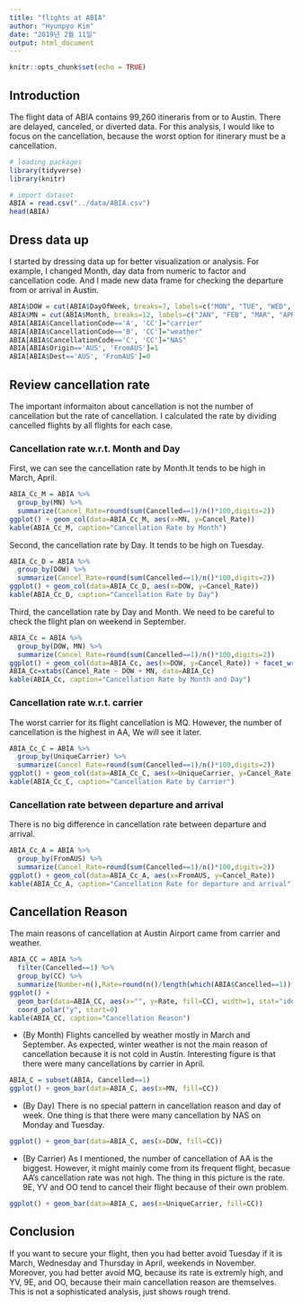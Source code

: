 ```yaml
---
title: "flights at ABIA"
author: "Hyunpyo Kim"
date: "2019년 2월 11일"
output: html_document
---
```



```r
knitr::opts_chunk$set(echo = TRUE)
```

## Introduction

The flight data of ABIA contains 99,260 itineraris from or to Austin. There are delayed, canceled, or diverted data.
For this analysis, I would like to focus on the cancellation, because the worst option for itinerary must be a cancellation.

```r
# loading packages
library(tidyverse)
library(knitr)
```
```r
# import dataset 
ABIA = read.csv("../data/ABIA.csv")
head(ABIA)
```

## Dress data up
I started by dressing data up for better visualization or analysis. For example, I changed Month, day data from numeric to factor and cancellation code. And I made new data frame for checking the departure from or arrival in Austin.
```r
ABIA$DOW = cut(ABIA$DayOfWeek, breaks=7, labels=c("MON", "TUE", "WED", "THU", "FRI", "SAT", "SUN"))
ABIA$MN = cut(ABIA$Month, breaks=12, labels=c("JAN", "FEB", "MAR", "APR", "MAY", "JUN", "JUL", "AUG", "SEP", "OCT", "NOV", "DEC"))
ABIA[ABIA$CancellationCode=='A', 'CC']="carrier"
ABIA[ABIA$CancellationCode=='B', 'CC']="weather"
ABIA[ABIA$CancellationCode=='C', 'CC']="NAS"
ABIA[ABIA$Origin=='AUS', 'FromAUS']=1
ABIA[ABIA$Dest=='AUS', 'FromAUS']=0
```

## Review cancellation rate

The important informaiton about cancellation is not the number of cancellation but the rate of cancellation.
I calculated the rate by dividing cancelled flights by all flights for each case.

### Cancellation rate w.r.t. Month and Day
First, we can see the cancellation rate by Month.It tends to be high in March, April.
```r
ABIA_Cc_M = ABIA %>%
  group_by(MN) %>%
  summarize(Cancel_Rate=round(sum(Cancelled==1)/n()*100,digits=2))
ggplot() + geom_col(data=ABIA_Cc_M, aes(x=MN, y=Cancel_Rate))
kable(ABIA_Cc_M, caption="Cancellation Rate by Month")
```

Second, the cancellation rate by Day. It tends to be high on Tuesday.
```r
ABIA_Cc_D = ABIA %>%
  group_by(DOW) %>%
  summarize(Cancel_Rate=round(sum(Cancelled==1)/n()*100,digits=2))
ggplot() + geom_col(data=ABIA_Cc_D, aes(x=DOW, y=Cancel_Rate))
kable(ABIA_Cc_D, caption="Cancellation Rate by Day")
```

Third, the cancellation rate by Day and Month. We need to be careful to check the flight plan on weekend in September.
```r
ABIA_Cc = ABIA %>%
  group_by(DOW, MN) %>%
  summarize(Cancel_Rate=round(sum(Cancelled==1)/n()*100,digits=2))
ggplot() + geom_col(data=ABIA_Cc, aes(x=DOW, y=Cancel_Rate)) + facet_wrap(~MN, nrow=6)
ABIA_Cc=xtabs(Cancel_Rate ~ DOW + MN, data=ABIA_Cc)
kable(ABIA_Cc, caption="Cancellation Rate by Month and Day")
```


### Cancellation rate w.r.t. carrier

The worst carrier for its flight  cancellation is MQ. However, the number of cancellation is the highest in AA, We will see it later.

```r
ABIA_Cc_C = ABIA %>%
  group_by(UniqueCarrier) %>%
  summarize(Cancel_Rate=round(sum(Cancelled==1)/n()*100,digits=2))
ggplot() + geom_col(data=ABIA_Cc_C, aes(x=UniqueCarrier, y=Cancel_Rate))
kable(ABIA_Cc_C, caption="Cancellation Rate by Carrier")
```

### Cancellation rate between departure and arrival

There is no big difference in cancellation rate between departure and arrival. 
```r
ABIA_Cc_A = ABIA %>%
  group_by(FromAUS) %>%
  summarize(Cancel_Rate=round(sum(Cancelled==1)/n()*100,digits=2))
ggplot() + geom_col(data=ABIA_Cc_A, aes(x=FromAUS, y=Cancel_Rate))
kable(ABIA_Cc_A, caption="Cancellation Rate for departure and arrival")
```

## Cancellation Reason

The main reasons of cancellation at Austin Airport came from carrier and weather.

```r
ABIA_CC = ABIA %>%
  filter(Cancelled==1) %>%
  group_by(CC) %>%
  summarize(Number=n(),Rate=round(n()/length(which(ABIA$Cancelled==1))*100, digits=2))
ggplot() + 
  geom_bar(data=ABIA_CC, aes(x="", y=Rate, fill=CC), width=1, stat="identity") +
  coord_polar("y", start=0)
kable(ABIA_CC, caption="Cancellation Reason")
```

- (By Month) Flights cancelled by weather mostly in March and September. As expected, winter weather is not the main reason of cancellation because it is not cold in Austin. Interesting figure is that there were many cancellations by carrier in April.  
```r
ABIA_C = subset(ABIA, Cancelled==1)
ggplot() + geom_bar(data=ABIA_C, aes(x=MN, fill=CC))
```

- (By Day) There is no special pattern in cancellation reason and day of week. One thing is that there were many cancellation by NAS on Monday and Tuesday.
```r
ggplot() + geom_bar(data=ABIA_C, aes(x=DOW, fill=CC))
```

- (By Carrier) As I mentioned, the number of cancellation of AA is the biggest. However, it might mainly come from its frequent flight, becasue AA's cancellation rate was not high. The thing in this picture is the rate. 9E, YV and OO tend to cancel their flight because of their own problem.
```r
ggplot() + geom_bar(data=ABIA_C, aes(x=UniqueCarrier, fill=CC))
```

## Conclusion
If you want to secure your flight, then you had better avoid Tuesday if it is March, Wednesday and Thursday in April, weekends in November. Moreover, you had better avoid MQ, because its rate is extremly high, and YV, 9E, and OO, because their main cancellation reason are themselves.
This is not a sophisticated analysis, just shows rough trend.

